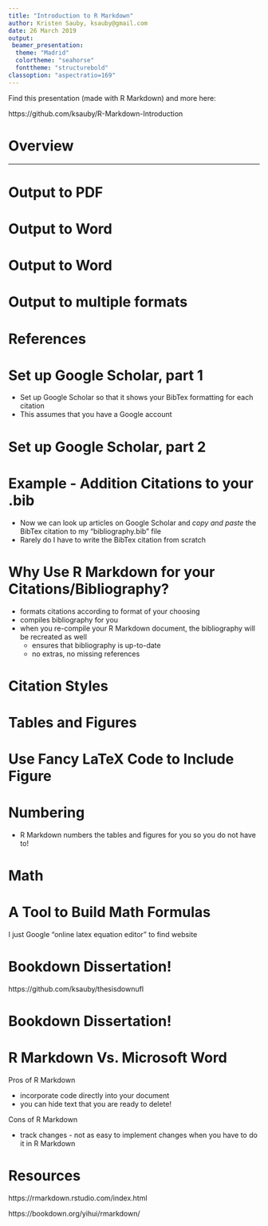 ```yaml
---
title: "Introduction to R Markdown"
author: Kristen Sauby, ksauby@gmail.com
date: 26 March 2019
output: 
 beamer_presentation:
  theme: "Madrid"
  colortheme: "seahorse"
  fonttheme: "structurebold"
classoption: "aspectratio=169"
---
```


Find this presentation (made with R Markdown) and more here:

https://github.com/ksauby/R-Markdown-Introduction

<!-- ----------------------------------------------------------------------- -->
# Overview
<!-- ----------------------------------------------------------------------- -->

\begin{figure}[!h]
  \centering
	
  \noindent \includegraphics[width=\textwidth,height=\textheight,keepaspectratio]{/Users/KSauby/Documents/Projects/R-Markdown-Introduction/images/overview.png}
	
\end{figure}

---

\begin{figure}[!h]
  \centering
	
  \noindent \includegraphics[width=\textwidth,height=\textheight,keepaspectratio]{/Users/KSauby/Documents/Projects/R-Markdown-Introduction/images/workflow.png}

\end{figure}

<!-- ----------------------------------------------------------------------- -->
<!-- ----------------------------------------------------------------------- -->

# Output to PDF

\begin{figure}[!h]
  \centering
	
  \noindent \includegraphics[width=\textwidth,height=\textheight,keepaspectratio]{/Users/KSauby/Documents/Projects/R-Markdown-Introduction/images/pdf_doc.png}

\end{figure}


# Output to Word

\begin{figure}[!h]
  \centering
	
  \noindent \includegraphics[width=\textwidth,height=\textheight,keepaspectratio]{/Users/KSauby/Documents/Projects/R-Markdown-Introduction/images/output_to_word.png}

\end{figure}


# Output to Word

\begin{figure}[!h]
  \centering
	
  \noindent \includegraphics[height=0.9\textheight,keepaspectratio]{/Users/KSauby/Documents/Projects/R-Markdown-Introduction/images/word_template.png}

\end{figure}

# Output to multiple formats

\begin{figure}[!h]
  \centering
	
  \noindent \includegraphics[width=\textwidth,height=\textheight,keepaspectratio]{/Users/KSauby/Documents/Projects/R-Markdown-Introduction/images/output_to_multiple_formats.png}

\end{figure}

<!-- ----------------------------------------------------------------------- -->
# References
<!-- ----------------------------------------------------------------------- -->

\begin{figure}[!h]
  \centering
	
  \noindent \includegraphics[height=0.85\textheight,keepaspectratio]{/Users/KSauby/Documents/Projects/R-Markdown-Introduction/images/citations.png}

\end{figure}


# Set up Google Scholar, part 1

- Set up Google Scholar so that it shows your BibTex formatting for each citation
- This assumes that you have a Google account

\begin{figure}[!h]
  \centering
	
  \noindent \includegraphics[width=\textwidth,height=\textheight,keepaspectratio]{/Users/KSauby/Documents/Projects/R-Markdown-Introduction/images/google_scholar_steps_1_2.png}

\end{figure}

# Set up Google Scholar, part 2

\begin{figure}[!h]
  \centering
	
  \noindent \includegraphics[height=0.9\textheight,keepaspectratio]{/Users/KSauby/Documents/Projects/R-Markdown-Introduction/images/google_scholar_step_3.png}

\end{figure}

# Example - Addition Citations to your .bib

- Now we can look up articles on Google Scholar and *copy and paste* the BibTex citation to my "bibliography.bib" file
- Rarely do I have to write the BibTex citation from scratch

\begin{figure}[!h]
  \centering
	
  \noindent \includegraphics[width=\textwidth,height=\textheight,keepaspectratio]{/Users/KSauby/Documents/Projects/R-Markdown-Introduction/images/p_hacking_example.png}

\end{figure}


# Why Use R Markdown for your Citations/Bibliography?

- formats citations according to format of your choosing
- compiles bibliography for you
- when you re-compile your R Markdown document, the bibliography will be recreated as well
     - ensures that bibliography is up-to-date
     - no extras, no missing references


# Citation Styles


\begin{figure}[!h]
  \centering
	
  \noindent \includegraphics[width=\textwidth,height=\textheight,keepaspectratio]{/Users/KSauby/Documents/Projects/R-Markdown-Introduction/images/citation_styles.png}

\end{figure}



<!-- ----------------------------------------------------------------------- -->
# Tables and Figures
<!-- ----------------------------------------------------------------------- -->

\begin{figure}[!h]
  \centering
	
  \noindent \includegraphics[height=0.9\textheight,keepaspectratio]{/Users/KSauby/Documents/Projects/R-Markdown-Introduction/images/tables.png}

\end{figure}

# Use Fancy LaTeX Code to Include Figure

\begin{figure}[!h]
  \centering
	
  \noindent \includegraphics[width=\textwidth,height=\textheight,keepaspectratio]{/Users/KSauby/Documents/Projects/R-Markdown-Introduction/images/latex_figure.png}

\end{figure}

# Numbering

- R Markdown numbers the tables and figures for you so you do not have to!

\begin{figure}[!h]
  \centering
	
  \noindent \includegraphics[width=0.7\textwidth,keepaspectratio]{/Users/KSauby/Documents/Projects/R-Markdown-Introduction/images/label_figure.png}

\end{figure}

\begin{figure}[!h]
  \centering
	
  \noindent \includegraphics[width=0.7\textwidth,keepaspectratio]{/Users/KSauby/Documents/Projects/R-Markdown-Introduction/images/numbered_figure.png}

\end{figure}


<!-- ----------------------------------------------------------------------- -->
# Math
<!-- ----------------------------------------------------------------------- -->

\begin{figure}[!h]
  \centering
	
  \noindent \includegraphics[width=0.8\textwidth,keepaspectratio]{/Users/KSauby/Documents/Projects/R-Markdown-Introduction/images/math.png}

\end{figure}

\begin{figure}[!h]
  \centering
	
  \noindent \includegraphics[width=0.8\textwidth,keepaspectratio]{/Users/KSauby/Documents/Projects/R-Markdown-Introduction/images/math_in_pdf.png}

\end{figure}

# A Tool to Build Math Formulas

I just Google "online latex equation editor" to find website

\begin{figure}[!h]
  \centering
	
  \noindent \includegraphics[width=\textwidth,height=\textheight,keepaspectratio]{/Users/KSauby/Documents/Projects/R-Markdown-Introduction/images/equation_editor.png}

\end{figure}

# Bookdown Dissertation!

https://github.com/ksauby/thesisdownufl

\begin{figure}[!h]
  \centering
	
  \noindent \includegraphics[width=\textwidth,height=\textheight,keepaspectratio]{/Users/KSauby/Documents/Projects/R-Markdown-Introduction/images/thesisdown.png}

\end{figure}


# Bookdown Dissertation!

\begin{figure}[!h]
  \centering
	
  \noindent \includegraphics[width=\textwidth,height=\textheight,keepaspectratio]{/Users/KSauby/Documents/Projects/R-Markdown-Introduction/images/thesisdown2.png}

\end{figure}

<!-- ----------------------------------------------------------------------- -->
# R Markdown Vs. Microsoft Word
<!-- ----------------------------------------------------------------------- -->

Pros of R Markdown

- incorporate code directly into your document 
- you can hide text that you are ready to delete!

Cons of R Markdown

- track changes - not as easy to implement changes when you have to do it in R Markdown

<!-- ----------------------------------------------------------------------- -->
# Resources
<!-- ----------------------------------------------------------------------- -->

https://rmarkdown.rstudio.com/index.html

https://bookdown.org/yihui/rmarkdown/

\begin{figure}[!h]
  \centering
	
  \noindent \includegraphics[width=\textwidth,height=\textheight,keepaspectratio]{/Users/KSauby/Documents/Projects/R-Markdown-Introduction/images/rmarkdown_website.png}

\end{figure}


